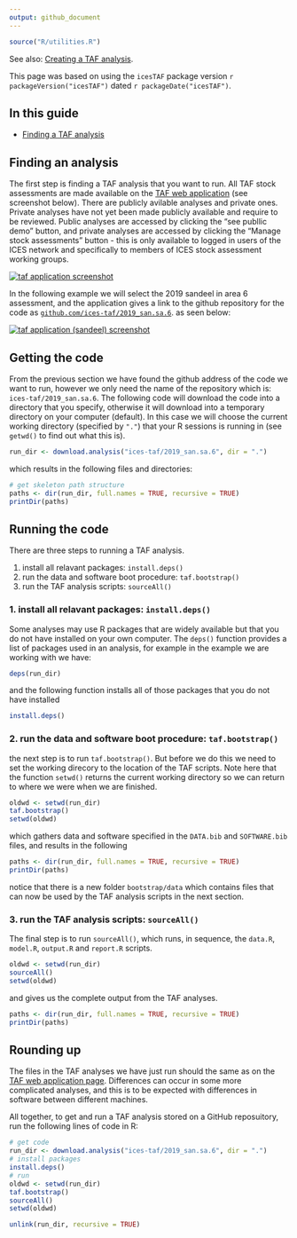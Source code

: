 ```yaml
---
output: github_document
---
```


```r
source("R/utilities.R")
```

See also:
[Creating a TAF analysis](Creating-a-TAF-analysis).

This page was based on using the `icesTAF` package version ```r packageVersion("icesTAF")```
dated ```r packageDate("icesTAF")```.

## In this guide

* [Finding a TAF analysis](#finding-a-taf-analysis)


## Finding an analysis

The first step is finding a TAF analysis that you want to run.  All TAF stock assessments
are made available on the [TAF web application](https://taf.ices.dk/app/about) 
(see screenshot below). There are publicly avilable analyses and private ones.  Private 
analyses have not yet been made publicly available and require to be reviewed. Public 
analyses are accessed by clicking the "see publlic demo" button, and private analyses are 
accessed by clicking the "Manage stock assessments" button - this is only available to 
logged in users of the ICES network and specifically to members of ICES stock assessment 
working groups.

[![taf application screenshot](img/taf-app.png)](https://taf.ices.dk/app/about)

In the following example we will select the 2019 sandeel in area 6 assessment, and the 
application gives a link to the github repository for the code as 
[`github.com/ices-taf/2019_san.sa.6`](https://github.com/ices-taf/2019_san.sa.6). 
as seen below:

[![taf application (sandeel) screenshot](img/taf-app-sandeel.png)](https://taf.ices.dk/app/demo#!/2019/san.sa.6)


## Getting the code

From the previous section we have found the github address of the code we want to run, however we
only need the name of the repository which is: `ices-taf/2019_san.sa.6`.  The following code
will download the code into a directory that you specify, otherwise it will download
into a temporary directory on your computer (default).  In this case we will choose the current
working directory (specified by `"."`) that your R sessions is running in (see `getwd()` to find out what this is).

```r
run_dir <- download.analysis("ices-taf/2019_san.sa.6", dir = ".")
```

which results in the following files and directories:
```r
# get skeleton path structure
paths <- dir(run_dir, full.names = TRUE, recursive = TRUE)
printDir(paths)
```

## Running the code

There are three steps to running a TAF analysis.

1. install all relavant packages: `install.deps()`
2. run the data and software boot procedure: `taf.bootstrap()`
3. run the TAF analysis scripts: `sourceAll()`

### 1. install all relavant packages: `install.deps()`

Some analyses may use R packages that are widely available but that you do not have installed
on your own computer. The `deps()` function provides a list of packages used in an analysis,
for example in the example we are working with we have:
```r
deps(run_dir)
```

and the following function installs all of those packages that you do not have installed
```r
install.deps()
```

### 2. run the data and software boot procedure: `taf.bootstrap()`

the next step is to run `taf.bootstrap()`.  But before we do this we need to set the working
direcory to the location of the TAF scripts.  Note here that the function `setwd()` returns the
current working directory so we can return to where we were when we are finished.
```r
oldwd <- setwd(run_dir)
taf.bootstrap()
setwd(oldwd)
```

which gathers data and software specified in the `DATA.bib` and `SOFTWARE.bib` files, and
results in the following
```r
paths <- dir(run_dir, full.names = TRUE, recursive = TRUE)
printDir(paths)
```

notice that there is a new folder `bootstrap/data` which contains files that can now be used
by the TAF analysis scripts in the next section.

### 3. run the TAF analysis scripts: `sourceAll()`

The final step is to run `sourceAll()`, which runs, in sequence, the `data.R`, `model.R`, 
`output.R` and `report.R` scripts.
```r
oldwd <- setwd(run_dir)
sourceAll()
setwd(oldwd)
```

and gives us the complete output from the TAF analyses.
```r
paths <- dir(run_dir, full.names = TRUE, recursive = TRUE)
printDir(paths)
```

## Rounding up

The files in the TAF analyses we have just run should the same as on the [TAF web application
page](https://taf.ices.dk/app/demo#!/2019/san.sa.6).  Differences can occur in some more complicated
analyses, and this is to be expected with differences in software between different machines.

All together, to get and run a TAF analysis stored on a GitHub reposuitory, run the following lines
of code in R:
```r
# get code
run_dir <- download.analysis("ices-taf/2019_san.sa.6", dir = ".")
# install packages
install.deps()
# run
oldwd <- setwd(run_dir)
taf.bootstrap()
sourceAll()
setwd(oldwd)
```


```r
unlink(run_dir, recursive = TRUE)
```
